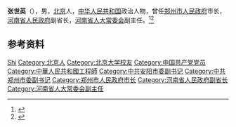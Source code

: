 {{Otheruses|other=名为张世英的其他人物|张世英}}

'''张世英'''（{{bd|1940年|10月}}），男，[[北京|北京]]人，[[中华人民共和国|中华人民共和国]]政治人物，曾任[[郑州市人民政府|郑州市人民政府]]市长，[[河南省人民政府|河南省人民政府]]副省长，[[河南省人大常委会|河南省人大常委会]]副主任。<ref>{{Cite web|title=领导介绍|url=http://www.hnjjzl.org.cn/about/ldjs/|accessdate=2020-07-27|work=河南省经济战略学会|archive-date=2020-07-27|archive-url=https://web.archive.org/web/20200727065141/http://www.hnjjzl.org.cn/about/ldjs/}}</ref><ref>{{Cite book|title=中华人民共和国职官志|author=何虎生, 李耀东, 向常福主编|publisher=中国社会出版社|year=2003|isbn=9787800883934|location=北京|pages=}}</ref>

== 参考资料 ==
{{reflist}}

{{中国人物小作品}}
{{郑州市市长}}

{{Authority control}}
{{DEFAULTSORT:Zhang张}}
[[Category:张姓|Shi]]
[[Category:北京人|Category:北京人]]
[[Category:北京大学校友|Category:北京大学校友]]
[[Category:中国共产党党员|Category:中国共产党党员]]
[[Category:中華人民共和國工程師|Category:中華人民共和國工程師]]
[[Category:中共安阳市委副书记|Category:中共安阳市委副书记]]
[[Category:中共郑州市委副书记|Category:中共郑州市委副书记]]
[[Category:郑州市人民政府市长|Category:郑州市人民政府市长]]
[[Category:河南省人民政府副省长|Category:河南省人民政府副省长]]
[[Category:河南省人大常委会副主任|Category:河南省人大常委会副主任]]